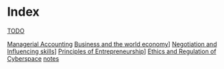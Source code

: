 = Index =
<script type="text/javascript" src="<mathjax_folder>/MathJax.js?config=TeX-AMS-MML_HTMLorMML"></script>

[[TODO]]

[[/ACC220/Managerial Accounting|Managerial Accounting]]
[[/ECN375/Business and the world economy|Business and the world economy]]]
[[/DEV301/Negotiation and Influencing skills|Negotiation and Influencing skills]]]
[[/ENT200/Principles of Entrepreneurship|Principles of Entrepreneurship]]]
[[/PHL275/Ethics and Regulation of Cyberspace|Ethics and Regulation of Cyberspace]]
[[notes]]

